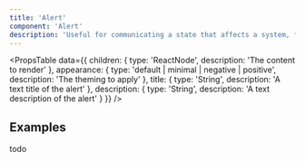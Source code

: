 ```yaml
---
title: 'Alert'
component: 'Alert'
description: 'Useful for communicating a state that affects a system, feature or page.'
---
```


<Alert title="im title" description="im description" />

<PropsTable
  data={{
    children: {
      type: 'ReactNode',
      description: 'The content to render'
    },
    appearance: {
      type: 'default | minimal | negative | positive',
      description: 'The theming to apply'
    },
    title: {
      type: 'String',
      description: 'A text title of the alert'
    },
    description: {
      type: 'String',
      description: 'A text description of the alert'
    }
  }}
/>

## Examples

todo
